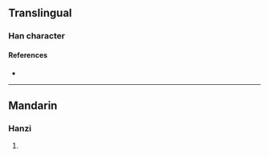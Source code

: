 {{character info/new}}
==Translingual==

===Han character===
{{Han char|rn=96|rad=玉|as=05|sn=9|four=17112|canj=MGPRU|ids=⿰𤣩包}}

====References====
* {{Han ref|kx=0729.010|dkj=20896|dj=1140.260|hdz=21108.080|uh=73B8|ud=29624|bh=CFD5|bd=53205}}

----

==Mandarin==

===Hanzi===
{{cmn-hanzi|pin=[[cī]] ([[ci1]]), [[fú]] ([[fu2]])|wg=tz'u<sup>1</sup>, fu<sup>2</sup>}}

# {{defn|lang=cmn|sort=玉05}}